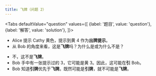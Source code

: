 ```yaml
---
title: 飞牌（问题 2）
---
```



<BeginnersGuideProgress id="finesse-question-2" />

<Tabs
  defaultValue="question"
  values={[
    {label: '题目', value: 'question'},
    {label: '解答', value: 'solution'},
  ]}>
<TabItem value="question">

- Alice 提示 Cathy 黄色，提示到黄 4 作为**出牌提示**。
- 从 Bob 的角度来看，这是**飞牌**吗？为什么是或为什么不是？

</TabItem>
<TabItem value="solution">

- 不，这不是**飞牌**。
- Bob 手中有一张提示过的 3，它可能是黄 3。因此，这可能在**引** Bob。
- Bob 知道**引牌**优先于**飞牌**。既然可能是**引牌**，就不可能是**飞牌**。

</TabItem>
</Tabs>

<FinesseQuestion2 />
